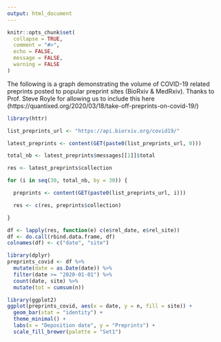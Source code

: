 ```yaml
---
output: html_document
---
```


```r
knitr::opts_chunk$set(
  collapse = TRUE,
  comment = "#>",
  echo = FALSE,
  message = FALSE,
  warning = FALSE
)
```

The following is a graph demonstrating the volume of COVID-19 related preprints posted to popular preprint sites (BioRxiv & MedRxiv). Thanks to Prof. Steve Royle for allowing us to include this here (https://quantixed.org/2020/03/18/take-off-preprints-on-covid-19/)

```r
library(httr)

list_preprints_url <- "https://api.biorxiv.org/covid19/"

latest_preprints <- content(GET(paste0(list_preprints_url, 0)))

total_nb <- latest_preprints$messages[[1]]$total

res <- latest_preprints$collection

for (i in seq(30, total_nb, by = 30)) {

  preprints <- content(GET(paste0(list_preprints_url, i)))

  res <- c(res, preprints$collection)

}

df <- lapply(res, function(e) c(e$rel_date, e$rel_site))
df <- do.call(rbind.data.frame, df)
colnames(df) <- c("date", "site")

library(dplyr)
preprints_covid <- df %>%
  mutate(date = as.Date(date)) %>%
  filter(date >= "2020-01-01") %>%
  count(date, site) %>%
  mutate(tot = cumsum(n))
```

```r
library(ggplot2)
ggplot(preprints_covid, aes(x = date, y = n, fill = site)) +
  geom_bar(stat = "identity") +
  theme_minimal() +
  labs(x = "Deposition date", y = "Preprints") +
  scale_fill_brewer(palette = "Set1")
```

